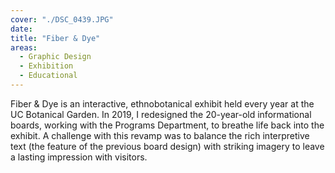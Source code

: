 ```yaml
---
cover: "./DSC_0439.JPG"
date: 
title: "Fiber & Dye"
areas:
  - Graphic Design
  - Exhibition
  - Educational
---
```

Fiber & Dye is an interactive, ethnobotanical exhibit held every year at the UC Botanical Garden. In 2019, I redesigned the 20-year-old informational boards, working with the Programs Department, to breathe life back into the exhibit. A challenge with this revamp was to balance the rich interpretive text (the feature of the previous board design) with striking imagery to leave a lasting impression with visitors.  